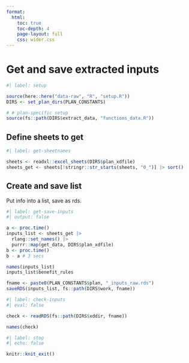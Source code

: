 ```yaml
---
format:
  html:
    toc: true
    toc-depth: 4
    page-layout: full
    css: wider.css
---    
```


# Get and save extracted inputs


```r
#| label: setup

source(here::here("data-raw", "R", "setup.R"))
DIRS <- set_plan_dirs(PLAN_CONSTANTS)

# # plan-specific setup
source(fs::path(DIRS$extract_data, "functions_data.R"))

```


## Define sheets to get

```r
#| label: get-sheetnames

sheets <- readxl::excel_sheets(DIRS$plan_xdfile)
sheets_get <- sheets[!stringr::str_starts(sheets, "0_")] |> sort()

```


## Create and save list

Put info into a list, save as rds.

```r
#| label: get-save-inputs
#| output: false

a <- proc.time()
inputs_list <- sheets_get |>
  rlang::set_names() |>
  purrr::map(get_data, DIRS$plan_xdfile)
b <- proc.time()
b - a # 3 secs

names(inputs_list)
inputs_list$benefit_rules

fname <- paste0(PLAN_CONSTANTS$plan, "_inputs_raw.rds")
saveRDS(inputs_list, fs::path(DIRS$work, fname))

```

```r
#| label: check-inputs
#| eval: false

check <- readRDS(fs::path(DIRS$xddir, fname))

names(check)

```


```r
#| label: stop
#| echo: false

knitr::knit_exit()
```

